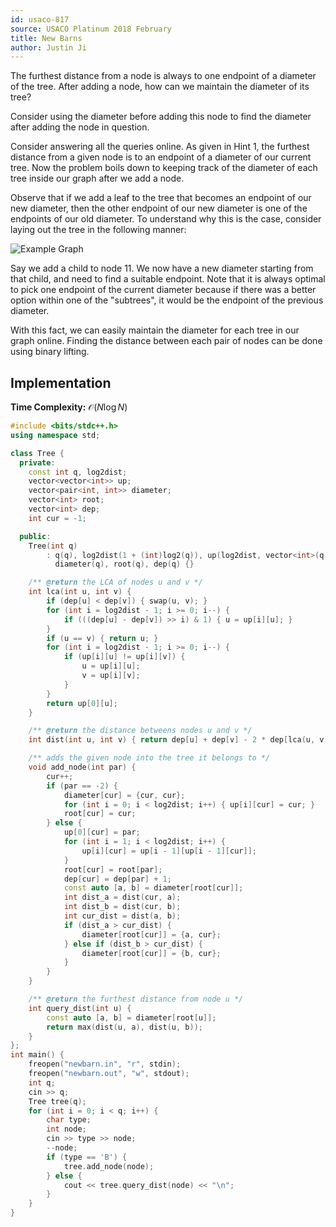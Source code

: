 ```yaml
---
id: usaco-817
source: USACO Platinum 2018 February
title: New Barns
author: Justin Ji
---
```


<Spoiler title = "Hint 1">

The furthest distance from a node is always to one endpoint of a diameter of
the tree. After adding a node, how can we maintain the diameter of its tree?

</Spoiler>

<Spoiler title = "Answer to Hint 1">

Consider using the diameter before adding this node to find the diameter after
adding the node in question.

</Spoiler>

<Spoiler title = "Explanation">

Consider answering all the queries online. As given in Hint 1, the furthest
distance from a given node is to an endpoint of a diameter of our current tree.
Now the problem boils down to keeping track of the diameter of each tree inside
our graph after we add a node.

Observe that if we add a leaf to the tree that becomes an endpoint of our
new diameter, then the other endpoint of our new diameter is one of the endpoints
of our old diameter. To understand why this is the case, consider laying out
the tree in the following manner:

![Example Graph](<usaco-817/diameter.png>)

Say we add a child to node 11. We now have a new diameter starting from that
child, and need to find a suitable endpoint. Note that it is always optimal
to pick one endpoint of the current diameter because if there was a better
option within one of the "subtrees", it would be the endpoint of the previous
diameter.

With this fact, we can easily maintain the diameter for each tree in our graph
online. Finding the distance between each pair of nodes can be done using binary
lifting.

## Implementation

**Time Complexity:** $\mathcal{O}(N\log{N})$

<LanguageSection>
<CPPSection>

```cpp
#include <bits/stdc++.h>
using namespace std;

class Tree {
  private:
	const int q, log2dist;
	vector<vector<int>> up;
	vector<pair<int, int>> diameter;
	vector<int> root;
	vector<int> dep;
	int cur = -1;

  public:
	Tree(int q)
	    : q(q), log2dist(1 + (int)log2(q)), up(log2dist, vector<int>(q)),
	      diameter(q), root(q), dep(q) {}

	/** @return the LCA of nodes u and v */
	int lca(int u, int v) {
		if (dep[u] < dep[v]) { swap(u, v); }
		for (int i = log2dist - 1; i >= 0; i--) {
			if (((dep[u] - dep[v]) >> i) & 1) { u = up[i][u]; }
		}
		if (u == v) { return u; }
		for (int i = log2dist - 1; i >= 0; i--) {
			if (up[i][u] != up[i][v]) {
				u = up[i][u];
				v = up[i][v];
			}
		}
		return up[0][u];
	}

	/** @return the distance betweens nodes u and v */
	int dist(int u, int v) { return dep[u] + dep[v] - 2 * dep[lca(u, v)]; }

	/** adds the given node into the tree it belongs to */
	void add_node(int par) {
		cur++;
		if (par == -2) {
			diameter[cur] = {cur, cur};
			for (int i = 0; i < log2dist; i++) { up[i][cur] = cur; }
			root[cur] = cur;
		} else {
			up[0][cur] = par;
			for (int i = 1; i < log2dist; i++) {
				up[i][cur] = up[i - 1][up[i - 1][cur]];
			}
			root[cur] = root[par];
			dep[cur] = dep[par] + 1;
			const auto [a, b] = diameter[root[cur]];
			int dist_a = dist(cur, a);
			int dist_b = dist(cur, b);
			int cur_dist = dist(a, b);
			if (dist_a > cur_dist) {
				diameter[root[cur]] = {a, cur};
			} else if (dist_b > cur_dist) {
				diameter[root[cur]] = {b, cur};
			}
		}
	}

	/** @return the furthest distance from node u */
	int query_dist(int u) {
		const auto [a, b] = diameter[root[u]];
		return max(dist(u, a), dist(u, b));
	}
};
int main() {
	freopen("newbarn.in", "r", stdin);
	freopen("newbarn.out", "w", stdout);
	int q;
	cin >> q;
	Tree tree(q);
	for (int i = 0; i < q; i++) {
		char type;
		int node;
		cin >> type >> node;
		--node;
		if (type == 'B') {
			tree.add_node(node);
		} else {
			cout << tree.query_dist(node) << "\n";
		}
	}
}
```

</CPPSection>
</LanguageSection>

</Spoiler>
